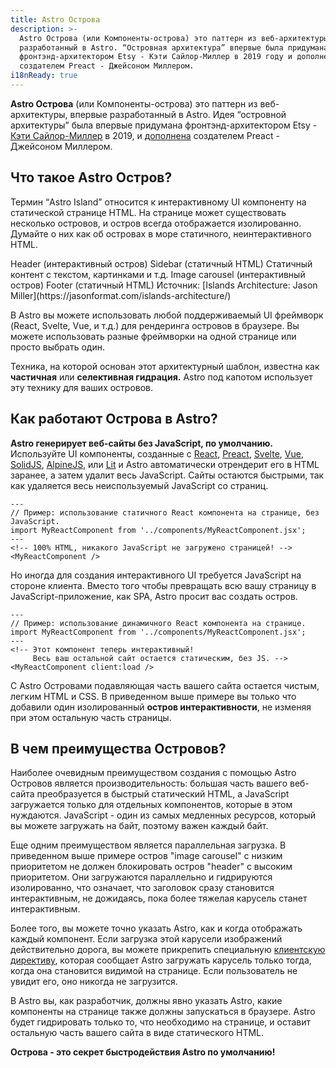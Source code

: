 ```yaml
---
title: Astro Острова
description: >-
  Astro Острова (или Компоненты-острова) это паттерн из веб-архитектуры, впервые
  разработанный в Astro. “Островная архитектура” впервые была придумана
  фронтэнд-архитектором Etsy - Кэти Сайлор-Миллер в 2019 году и дополнена
  создателем Preact - Джейсоном Миллером.
i18nReady: true
---
```




**Astro Острова** (или Компоненты-острова) это паттерн из веб-архитектуры, впервые разработанный в Astro.
Идея “островной архитектуры” была впервые придумана фронтэнд-архитектором Etsy - [Кэти Сайлор-Миллер](https://twitter.com/ksylor) в 2019,
и [дополнена](https://jasonformat.com/islands-architecture/) создателем Preact - Джейсоном Миллером.

## Что такое Astro Остров?

Термин “Astro Island” относится к интерактивному UI компоненту на статической странице HTML.
На странице может существовать несколько островов, и остров всегда отображается изолированно.
Думайте о них как об островах в море статичного, неинтерактивного HTML.

<IslandsDiagram>
    <Fragment slot="headerApp">Header (интерактивный остров)</Fragment>
    <Fragment slot="sidebarApp">Sidebar (статичный HTML)</Fragment>
    <Fragment slot="main">
        Статичный контент с текстом, картинками и т.д.
    </Fragment>
    <Fragment slot="carouselApp">Image carousel (интерактивный остров)</Fragment>
    <Fragment slot="footer">Footer (статичный HTML)</Fragment>
    <Fragment slot="source">Источник: [Islands Architecture: Jason Miller](https://jasonformat.com/islands-architecture/)</Fragment>
</IslandsDiagram>

В Astro вы можете использовать любой поддерживаемый UI фреймворк (React, Svelte, Vue, и т.д.) для рендеринга островов в браузере.
Вы можете использовать разные фреймворки на одной странице или просто выбрать один.

Техника, на которой основан этот архитектурный шаблон, известна как **частичная** или **селективная гидрация.**
Astro под капотом использует эту технику для ваших островов.

## Как работают Острова в Astro?

**Astro генерирует веб-сайты без JavaScript, по умолчанию.** 
Используйте UI компоненты, созданные с [React](https://react.dev/),
[Preact](https://preactjs.com/), [Svelte](https://svelte.dev/), [Vue](https://vuejs.org/),
[SolidJS](https://www.solidjs.com/), [AlpineJS](https://alpinejs.dev/),
или [Lit](https://lit.dev/) и Astro автоматически отрендерит его в HTML заранее, а затем удалит весь JavaScript.
Сайты остаются быстрыми, так как удаляется весь неиспользуемый JavaScript со страниц.

```astro title="src/pages/index.astro"
---
// Пример: использование статичного React компонента на странице, без JavaScript.
import MyReactComponent from '../components/MyReactComponent.jsx';
---
<!-- 100% HTML, никакого JavaScript не загружено страницей! -->
<MyReactComponent />
```

Но иногда для создания интерактивного UI требуется JavaScript на стороне клиента.
Вместо того чтобы превращать всю вашу страницу в JavaScript-приложение, как SPA, Astro просит вас создать остров.


```astro title="src/pages/index.astro" ins="client:load"
---
// Пример: использование динамичного React компонента на странице.
import MyReactComponent from '../components/MyReactComponent.jsx';
---
<!-- Этот компонент теперь интерактивный! 
     Весь ваш остальной сайт остается статическим, без JS. -->
<MyReactComponent client:load />
```

С Astro Островами подавляющая часть вашего сайта остается чистым, легким HTML и CSS.
В приведенном выше примере вы только что добавили один изолированный **остров интерактивности**, не изменяя при этом остальную часть страницы.

## В чем преимущества Островов?

Наиболее очевидным преимуществом создания с помощью Astro Островов является производительность: большая часть вашего веб-сайта преобразуется в быстрый
статический HTML, а JavaScript загружается только для отдельных компонентов, которые в этом нуждаются.
JavaScript - один из самых медленных ресурсов, который вы можете загружать на байт, поэтому важен каждый байт.

Еще одним преимуществом является параллельная загрузка. В приведенном выше примере остров "image carousel" с низким приоритетом не должен
блокировать остров "header" с высоким приоритетом.
Они загружаются параллельно и гидрируются изолированно, что означает, что заголовок сразу становится интерактивным, не
дожидаясь, пока более тяжелая карусель станет интерактивным.

Более того, вы можете точно указать Astro, как и когда отображать каждый компонент.
Если загрузка этой карусели изображений действительно дорога, вы можете прикрепить специальную
[клиентскую директиву](/ru/reference/directives-reference/#client-directives), которая сообщает Astro загружать карусель только
тогда, когда она становится видимой на странице. Если пользователь не увидит его, оно никогда не загрузится.

В Astro вы, как разработчик, должны явно указать Astro, какие компоненты на странице также должны запускаться в браузере.
Astro будет гидрировать только то, что необходимо на странице, и оставит остальную часть вашего сайта в виде статического HTML.

**Острова - это секрет быстродействия Astro по умолчанию!**
